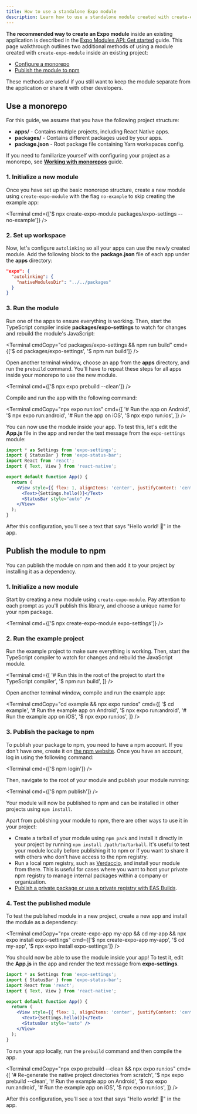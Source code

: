 ```yaml
---
title: How to use a standalone Expo module
description: Learn how to use a standalone module created with create-expo-module in your project by using a monorepo or publishing the package to npm.
---
```



**The recommended way to create an Expo module** inside an existing application is described in the [Expo Modules API: Get started](/modules/get-started/) guide. This page walkthrough outlines two additional methods of using a module created with `create-expo-module` inside an existing project:

- [Configure a monorepo](#use-a-monorepo)
- [Publish the module to npm](#publish-the-module-to-npm)

These methods are useful if you still want to keep the module separate from the application or share it with other developers.

## Use a monorepo

For this guide, we assume that you have the following project structure:

- **apps/** - Contains multiple projects, including React Native apps.
- **packages/** - Contains different packages used by your apps.
- **package.json** - Root package file containing Yarn workspaces config.

If you need to familiarize yourself with configuring your project as a monorepo, see [**Working with monorepos**](/guides/monorepos/) guide.

### 1. Initialize a new module

Once you have set up the basic monorepo structure, create a new module using `create-expo-module` with the flag `no-example` to skip creating the example app:

<Terminal cmd={['$ npx create-expo-module packages/expo-settings --no-example']} />

### 2. Set up workspace

Now, let's configure `autolinking` so all your apps can use the newly created module. Add the following block to the **package.json** file of each app under the **apps** directory:

```json package.json
"expo": {
  "autolinking": {
    "nativeModulesDir": "../../packages"
  }
}
```

### 3. Run the module

Run one of the apps to ensure everything is working. Then, start the TypeScript compiler inside **packages/expo-settings** to watch for changes and rebuild the module's JavaScript:

<Terminal
  cmdCopy="cd packages/expo-settings && npm run build"
  cmd={['$ cd packages/expo-settings', '$ npm run build']}
/>

Open another terminal window, choose an app from the **apps** directory, and run the `prebuild` command. You'll have to repeat these steps for all apps inside your monorepo to use the new module.

<Terminal cmd={['$ npx expo prebuild --clean']} />

Compile and run the app with the following command:

<Terminal
  cmdCopy="npx expo run:ios"
  cmd={[
    '# Run the app on Android',
    '$ npx expo run:android',
    '# Run the app on iOS',
    '$ npx expo run:ios',
  ]}
/>

You can now use the module inside your app. To test this, let's edit the **App.js** file in the app and render the text message from the `expo-settings` module:

```jsx App.js
import * as Settings from 'expo-settings';
import { StatusBar } from 'expo-status-bar';
import React from 'react';
import { Text, View } from 'react-native';

export default function App() {
  return (
    <View style={{ flex: 1, alignItems: 'center', justifyContent: 'center' }}>
      <Text>{Settings.hello()}</Text>
      <StatusBar style="auto" />
    </View>
  );
}
```

After this configuration, you'll see a text that says "Hello world! 👋" in the app.

## Publish the module to npm

You can publish the module on npm and then add it to your project by installing it as a dependency.

### 1. Initialize a new module

Start by creating a new module using `create-expo-module`. Pay attention to each prompt as you'll publish this library, and choose a unique name for your npm package.

<Terminal cmd={['$ npx create-expo-module expo-settings']} />

### 2. Run the example project

Run the example project to make sure everything is working. Then, start the TypeScript compiler to watch for changes and rebuild the JavaScript module.

<Terminal
  cmd={[
    '# Run this in the root of the project to start the TypeScript compiler',
    '$ npm run build',
  ]}
/>

Open another terminal window, compile and run the example app:

<Terminal
  cmdCopy="cd example && npx expo run:ios"
  cmd={[
    '$ cd example',
    '# Run the example app on Android',
    '$ npx expo run:android',
    '# Run the example app on iOS',
    '$ npx expo run:ios',
  ]}
/>

### 3. Publish the package to npm

To publish your package to npm, you need to have a npm account. If you don't have one, create it on [the npm website](https://www.npmjs.com/signup). Once you have an account, log in using the following command:

<Terminal cmd={['$ npm login']} />

Then, navigate to the root of your module and publish your module running:

<Terminal cmd={['$ npm publish']} />

Your module will now be published to npm and can be installed in other projects using `npm install`.

Apart from publishing your module to npm, there are other ways to use it in your project:

- Create a tarball of your module using `npm pack` and install it directly in your project by running `npm install /path/to/tarball`. It's useful to test your module locally before publishing it to npm or if you want to share it with others who don't have access to the npm registry.
- Run a local npm registry, such as [Verdaccio](https://verdaccio.org/), and install your module from there. This is useful for cases where you want to host your private npm registry to manage internal packages within a company or organization.
- [Publish a private package or use a private registry with EAS Builds](/build-reference/private-npm-packages/).

### 4. Test the published module

To test the published module in a new project, create a new app and install the module as a dependency:

<Terminal
  cmdCopy="npx create-expo-app my-app && cd my-app && npx expo install expo-settings"
  cmd={['$ npx create-expo-app my-app', '$ cd my-app', '$ npx expo install expo-settings']}
/>

You should now be able to use the module inside your app! To test it, edit the **App.js** in the app and render the text message from **expo-settings**.

```jsx App.js
import * as Settings from 'expo-settings';
import { StatusBar } from 'expo-status-bar';
import React from 'react';
import { Text, View } from 'react-native';

export default function App() {
  return (
    <View style={{ flex: 1, alignItems: 'center', justifyContent: 'center' }}>
      <Text>{Settings.hello()}</Text>
      <StatusBar style="auto" />
    </View>
  );
}
```

To run your app locally, run the `prebuild` command and then compile the app.

<Terminal
  cmdCopy="npx expo prebuild --clean && npx expo run:ios"
  cmd={[
    '# Re-generate the native project directories from scratch',
    '$ npx expo prebuild --clean',
    '# Run the example app on Android',
    '$ npx expo run:android',
    '# Run the example app on iOS',
    '$ npx expo run:ios',
  ]}
/>

After this configuration, you'll see a text that says "Hello world! 👋" in the app.
